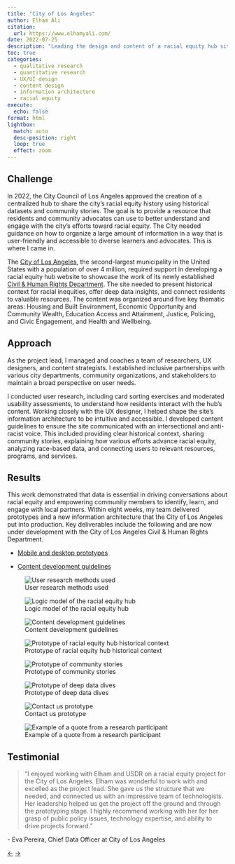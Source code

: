```yaml
---
title: "City of Los Angeles"
author: Elham Ali
citation:
  url: https://www.elhamyali.com/
date: 2022-07-25
description: "Leading the design and content of a racial equity hub site to share historical context for racial inequities in the City, deep data dives, and connection to resources for residents."
toc: true
categories: 
  - qualitative research
  - quantitative research
  - UX/UI design
  - content design
  - information architecture
  - racial equity
execute: 
  echo: false
format: html
lightbox: 
  match: auto
  desc-position: right
  loop: true
  effect: zoom
---
```


## Challenge

In 2022, the City Council of Los Angeles approved the creation of a centralized hub to share the city's racial equity history using historical datasets and community stories. The goal is to provide a resource that residents and community advocates can use to better understand and engage with the city's efforts toward racial equity. The City needed guidance on how to organize a large amount of information in a way that is user-friendly and accessible to diverse learners and advocates. This is where I came in.

The [City of Los Angeles](https://lacity.gov/), the second-largest municipality in the United States with a population of over 4 million, required support in developing a racial equity hub website to showcase the work of its newly established [Civil & Human Rights Department](https://lasentinel.net/racial-equity-finds-a-permanent-home-in-los-angeles.html). The site needed to present historical context for racial inequities, offer deep data insights, and connect residents to valuable resources. The content was organized around five key thematic areas: Housing and Built Environment, Economic Opportunity and Community Wealth, Education Access and Attainment, Justice, Policing, and Civic Engagement, and Health and Wellbeing.

## Approach

As the project lead, I managed and coaches a team of researchers, UX designers, and content strategists. I established inclusive partnerships with various city departments, community organizations, and stakeholders to maintain a broad perspective on user needs.

I conducted user research, including card sorting exercises and moderated usability assessments, to understand how residents interact with the hub's content. Working closely with the UX designer, I helped shape the site's information architecture to be intuitive and accessible. I developed content guidelines to ensure the site communicated with an intersectional and anti-racist voice. This included providing clear historical context, sharing community stories, explaining how various efforts advance racial equity, analyzing race-based data, and connecting users to relevant resources, programs, and services.

## Results

This work demonstrated that data is essential in driving conversations about racial equity and empowering community members to identify, learn, and engage with local partners. Within eight weeks, my team delivered prototypes and a new information architecture that the City of Los Angeles put into production. Key deliverables include the following and are now under development with the City of Los Angeles Civil & Human Rights Department.

-   [Mobile and desktop prototypes](https://bit.ly/3COizhi)

-   [Content development guidelines](https://docs.google.com/document/d/1X0grgdLBa3Pz2nCYsFZdlYUK5bXn9LCU--_npQzc58U/edit)

::: {layout-ncol="2"}
![User research methods used](1-la.webp){group="gallery"}

![Logic model of the racial equity hub](9-la.webp){group="gallery"}

![Content development guidelines](3-la.webp){group="gallery"}

![Prototype of racial equity hub historical context](4-la.webp){group="gallery"}

![Prototype of community stories](6-la.webp){group="gallery"}

![Prototype of deep data dives](8-la.webp){group="gallery"}

![Contact us prototype](7-la.webp){group="gallery"}

![Example of a quote from a research participant](2-la.webp){group="gallery"}
:::

## Testimonial

> "I enjoyed working with Elham and USDR on a racial equity project for the City of Los Angeles. Elham was wonderful to work with and excelled as the project lead. She gave us the structure that we needed, and connected us with an impressive team of technologists. Her leadership helped us get the project off the ground and through the prototyping stage. I highly recommend working with her for her grasp of public policy issues, technology expertise, and ability to drive projects forward."

\- Eva Pereira, Chief Data Officer at City of Los Angeles

<!-- Navigation Arrows -->

::: article-navigation
<a href="/featured-work/new-york-state-department-health-aids-institute/index.qmd" class="nav-arrow left-arrow">←</a> <!-- Left arrow for previous --> <a href="/featured-work/rho-impact/index.qmd" class="nav-arrow right-arrow">→</a> <!-- Right arrow for next -->
:::
